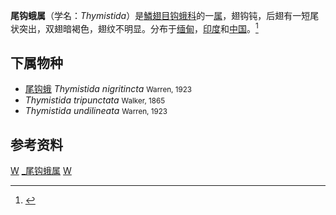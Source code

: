 {{Automatic Taxobox
| taxon = Thymistida
| authority =[[Francis_Walker_(entomologist)|Walker]], 1865
| image = Thymistida c-w tripunctata (7232928388).jpg
| image_caption = Thymistida c-w tripunctata 
| synonyms = *''Hybodrepana'' <small>Bryk, 1943</small>
}}
'''尾钩蛾属'''（学名：''Thymistida''）是[[鱗翅目|鱗翅目]][[钩蛾科|钩蛾科]]的一[[属_(生物)|属]]，翅钩钝，后翅有一短尾状突出，双翅暗褐色，翅纹不明显。分布于[[缅甸|缅甸]]，[[印度|印度]]和[[中国|中国]]。<ref>{{cite book zh |author=朱弘复 王林瑶 |title=《中国动物志·昆虫纲（第三卷）·鳞翅目·圆钩蛾科 钩蛾科》|format=M |edition=1 |location=北京 |publisher=科学出版社 |date=1991 |pages=175|id= ISBN 7-03-001906-7}}</ref>

==下属物种==
*[[尾钩蛾|尾钩蛾]] ''Thymistida nigritincta'' <small>Warren, 1923</small>
*''Thymistida tripunctata'' <small>Walker, 1865</small>
*''Thymistida undilineata'' <small>Warren, 1923</small>

==参考资料==
{{reflist}}
{{wikispecies|Thymistida}}

[[Category:钩蛾科|W]]
[[Category:_尾钩蛾属|]]
[[Category:_1865年描述的分类群|W]]